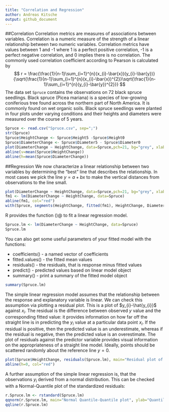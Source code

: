 ```yaml
---
title: "Correlation and Regression"
author: Andreas Kitsche
output: github_document
---
```


##Correlation
Correlation metrics are measures of associations between variables. Correlation is a numeric measure of the strength of a linear relationship between two numeric variables. Correlation metrics have values between 1 and -1 where 1 is a perfect positive correlation, -1 is a perfect negative correlation, and 0 implies there is no
correlation. The commonly used correlation coefficient according to Pearson is calculated by 
$$
r = \frac{\frac{1}{n-1}\sum_{i=1}^{n}(x_{i}-\bar{x})(y_{i}-\bar{y})}{\sqrt{\frac{1}{n-1}\sum_{i=1}^{n}(x_{i}-\bar{x})^{2}}\sqrt{\frac{1}{n-1}\sum_{i=1}^{n}(y_{i}-\bar{y})^{2}}}
$$
The data set `Spruce` contains the observations on 72 black spruce seedlings. Black spruce (Picea mariana) is a species of low-growing coniferious tree found across the northern part of North America. It is commonly found on wet organic soils. Black spruce seedlings were planted in four plots under varying conditions and their heights and diameters were measured over the course of 5 years.  

```r
Spruce <- read.csv("Spruce.csv", sep=";")
str(Spruce)
Spruce$HeightChange <- Spruce$Height5 -Spruce$Height0
Spruce$DiameterChange <- Spruce$Diameter5 - Spruce$Diameter0
plot(DiameterChange ~ HeightChange, data=Spruce,pch=21, bg="grey", xlab="Change in height (cm)", ylab="Change in diameter (cm)", main="Change in diameter against change in height \n of Black Spruce seedlings over a 5-year period", ylim=c(-2,15), xlim=c(-2,60))
abline(v=mean(Spruce$HeightChange))
abline(h=mean(Spruce$DiameterChange))
```

##Regression
We now characterize a linear relationship between two variables by determining the "best" line that describes the relationship. In most cases we pick the line $y = a + bx$ to make the vertical distances from observations to the line small. 

```r
plot(DiameterChange ~ HeightChange, data=Spruce,pch=21, bg="grey", xlab="Change in height (cm)", ylab="Change in diameter (cm)", main="Change in diameter against change in height \n of Black Spruce seedlings over a 5-year period", ylim=c(-2,15),xlim=c(-2,60))
fm1 <- lm(DiameterChange ~ HeightChange, data=Spruce)
abline(fm1, col="red")
with(Spruce, segments(HeightChange, fitted(fm1), HeightChange, DiameterChange))
```

R provides the function \verb@lm()@ to fit a linear regression model. 

```r
Spruce.lm <- lm(DiameterChange ~ HeightChange, data=Spruce)
Spruce.lm
```

You can also get some useful parameters of your fitted model with the functions:

* coefficients() - a named vector of coefficients
* fitted.values() - the fitted mean values
* residuals() - the residuals, that is response minus fitted values
* predict() - predicted values based on linear model object
* summary() -  print a summary of the fitted model object

```r
summary(Spruce.lm)
```

The simple linear regression model assumes that the relationship between the response and explanatory variable is linear. We can check this assumption via plotting a residual plot. This is a plot of $y_{i}-\hat{y_{i}}$ against $x_{i}$. The residual is the difference between observed $y$ value and the corresponding fitted value: it provides information on how far off the straight line is in predicting the $y_{i}$ value at a particular data point $x_{i}$. If the residual is positive, then the predicted value is an underestimate, whereas if the residual is negative, then the predicted value is an overestimate. The plot of residuals against the predictor variable provides visual information on the appropriateness of a straight line model. Ideally, points should be scattered randomly about the reference line $y=0$.

```r
plot(Spruce$HeightChange, residuals(Spruce.lm), main="Residual plot of Spruce data", ylab="Residuals", xlab="Height change (cm)", pch=16)
abline(h=0, col="red")
```

A further assumption of the simple linear regression is, that the observations $y_{i}$ derived from a normal distribution. This can be checked with a Normal-Quantile plot of the standardized residuals:

```r
r.Spruce.lm <- rstandard(Spruce.lm)
qqnorm(r.Spruce.lm, main="Normal Quantile-Quantile plot", ylab="Quantiles of standarized residuals", xlab="Theoretical Quantiles of a standard normal distribution", pch=16)
qqline(r.Spruce.lm)
```